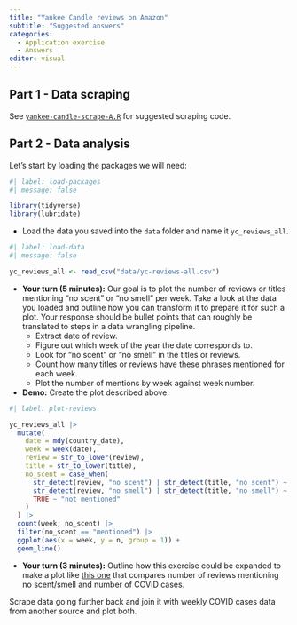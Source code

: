 ```yaml
---
title: "Yankee Candle reviews on Amazon"
subtitle: "Suggested answers"
categories: 
  - Application exercise
  - Answers
editor: visual
---
```


## Part 1 - Data scraping

See [`yankee-candle-scrape-A.R`](https://github.com/sta199-f22-1/sta199-f22-1.github.io/blob/main/ae/_yankee-candle-scrape-A.R) for suggested scraping code.

## Part 2 - Data analysis

Let's start by loading the packages we will need:

```r
#| label: load-packages
#| message: false

library(tidyverse)
library(lubridate)
```

-   Load the data you saved into the `data` folder and name it `yc_reviews_all`.

```r
#| label: load-data
#| message: false

yc_reviews_all <- read_csv("data/yc-reviews-all.csv")
```

-   **Your turn (5 minutes):** Our goal is to plot the number of reviews or titles mentioning "no scent" or "no smell" per week. Take a look at the data you loaded and outline how you can transform it to prepare it for such a plot. Your response should be bullet points that can roughly be translated to steps in a data wrangling pipeline.
    -   Extract date of review.
    -   Figure out which week of the year the date corresponds to.
    -   Look for "no scent" or "no smell" in the titles or reviews.
    -   Count how many titles or reviews have these phrases mentioned for each week.
    -   Plot the number of mentions by week against week number.
-   **Demo:** Create the plot described above.

```r
#| label: plot-reviews

yc_reviews_all |>
  mutate(
    date = mdy(country_date),
    week = week(date),
    review = str_to_lower(review),
    title = str_to_lower(title),
    no_scent = case_when(
      str_detect(review, "no scent") | str_detect(title, "no scent") ~ "mentioned",
      str_detect(review, "no smell") | str_detect(title, "no smell") ~ "mentioned",
      TRUE ~ "not mentioned"
    )
  ) |>
  count(week, no_scent) |>
  filter(no_scent == "mentioned") |>
  ggplot(aes(x = week, y = n, group = 1)) +
  geom_line()
```

-   **Your turn (3 minutes):** Outline how this exercise could be expanded to make a plot like [this one](https://twitter.com/nick_beauchamp/status/1473509106187223043) that compares number of reviews mentioning no scent/smell and number of COVID cases.

Scrape data going further back and join it with weekly COVID cases data from another source and plot both.
